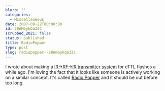 ```yaml
---
blurb: ""
categories:
  - Miscellaneous
date: 2007-09-22T00:00:00
id: 20eM6ykQa32C
scrubbed_2021: false
status: published
title: RadioPopper
type: post
slug: radiopopper--20em6ykqa32c
---
```


I wrote about making a
[IR-\>RF-\>IR transmitter system](http://www.alanwsmith.com/blog/2007/05/22/wireless-ir-to-rf-repeater/)
for eTTL flashes a while ago. I'm loving the fact that it looks
like someone is actively working on a similar concept. It's called
[Radio Popper](http://www.radiopopper.com/) and it should be out
before too long.